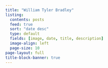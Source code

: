 ```yaml
---
title: "William Tyler Bradley"
listing:
  contents: posts
  feed: true
  sort: "date desc"
  type: default
  fields: [image, date, title, description]
  image-align: left
  page-size: 10
page-layout: full
title-block-banner: true
---
```

